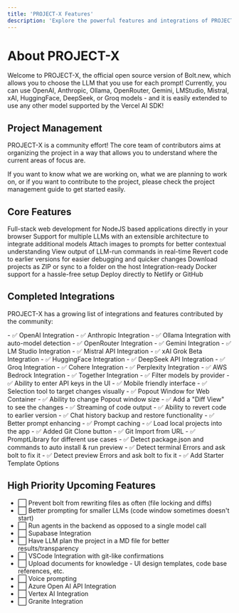 ```yaml
---
title: 'PROJECT-X Features'
description: 'Explore the powerful features and integrations of PROJECT-X'
---
```


# About PROJECT-X

Welcome to PROJECT-X, the official open source version of Bolt.new, which allows you to choose the LLM that you use for each prompt! Currently, you can use OpenAI, Anthropic, Ollama, OpenRouter, Gemini, LMStudio, Mistral, xAI, HuggingFace, DeepSeek, or Groq models - and it is easily extended to use any other model supported by the Vercel AI SDK!

## Project Management

PROJECT-X is a community effort! The core team of contributors aims at organizing the project in a way that allows you to understand where the current areas of focus are.

If you want to know what we are working on, what we are planning to work on, or if you want to contribute to the project, please check the project management guide to get started easily.

## Core Features

<CardGroup cols={2}>
  <Card title="AI-powered Development" icon="code">
    Full-stack web development for NodeJS based applications directly in your browser
  </Card>
  <Card title="Multiple LLM Support" icon="brain">
    Support for multiple LLMs with an extensible architecture to integrate additional models
  </Card>
  <Card title="Visual Context" icon="image">
    Attach images to prompts for better contextual understanding
  </Card>
  <Card title="Integrated Terminal" icon="terminal">
    View output of LLM-run commands in real-time
  </Card>
  <Card title="Version Control" icon="code-branch">
    Revert code to earlier versions for easier debugging and quicker changes
  </Card>
  <Card title="Project Export" icon="download">
    Download projects as ZIP or sync to a folder on the host
  </Card>
  <Card title="Docker Support" icon="docker">
    Integration-ready Docker support for a hassle-free setup
  </Card>
  <Card title="Deployment Options" icon="rocket">
    Deploy directly to Netlify or GitHub
  </Card>
</CardGroup>

## Completed Integrations

PROJECT-X has a growing list of integrations and features contributed by the community:

<AccordionGroup>
  <Accordion title="LLM Providers" icon="brain" defaultOpen>
    - ✅ OpenAI Integration
    - ✅ Anthropic Integration
    - ✅ Ollama Integration with auto-model detection
    - ✅ OpenRouter Integration
    - ✅ Gemini Integration
    - ✅ LM Studio Integration
    - ✅ Mistral API Integration
    - ✅ xAI Grok Beta Integration
    - ✅ HuggingFace Integration
    - ✅ DeepSeek API Integration
    - ✅ Groq Integration
    - ✅ Cohere Integration
    - ✅ Perplexity Integration
    - ✅ AWS Bedrock Integration
    - ✅ Together Integration
  </Accordion>
  <Accordion title="UI and UX Features" icon="palette">
    - ✅ Filter models by provider
    - ✅ Ability to enter API keys in the UI
    - ✅ Mobile friendly interface
    - ✅ Selection tool to target changes visually
    - ✅ Popout Window for Web Container
    - ✅ Ability to change Popout window size
    - ✅ Add a "Diff View" to see the changes
  </Accordion>
  <Accordion title="Development Features" icon="code">
    - ✅ Streaming of code output
    - ✅ Ability to revert code to earlier version
    - ✅ Chat history backup and restore functionality
    - ✅ Better prompt enhancing
    - ✅ Prompt caching
    - ✅ Load local projects into the app
    - ✅ Added Git Clone button
    - ✅ Git Import from URL
    - ✅ PromptLibrary for different use cases
    - ✅ Detect package.json and commands to auto install & run preview
    - ✅ Detect terminal Errors and ask bolt to fix it
    - ✅ Detect preview Errors and ask bolt to fix it
    - ✅ Add Starter Template Options
  </Accordion>
</AccordionGroup>

## High Priority Upcoming Features

- ⬜ Prevent bolt from rewriting files as often (file locking and diffs)
- ⬜ Better prompting for smaller LLMs (code window sometimes doesn't start)
- ⬜ Run agents in the backend as opposed to a single model call
- ⬜ Supabase Integration
- ⬜ Have LLM plan the project in a MD file for better results/transparency
- ⬜ VSCode Integration with git-like confirmations
- ⬜ Upload documents for knowledge - UI design templates, code base references, etc.
- ⬜ Voice prompting
- ⬜ Azure Open AI API Integration
- ⬜ Vertex AI Integration
- ⬜ Granite Integration